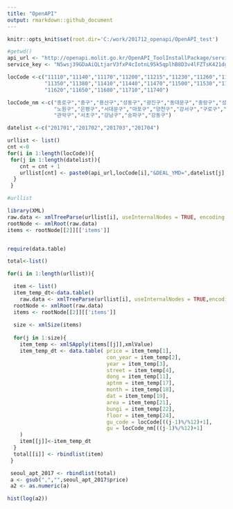 ```yaml
---
title: "OpenAPI"
output: rmarkdown::github_document
---
```


```r
knitr::opts_knit$set(root.dir='C:/work/201712_openapi/OpenAPI_test')
```

```r
#getwd()
api_url <- "http://openapi.molit.go.kr/OpenAPI_ToolInstallPackage/service/rest/RTMSOBJSvc/getRTMSDataSvcAptTradeDev?LAWD_CD="
service_key <- "N5wsj39GDaAiQLtjarV3fxP4cIotnL95k5qplhB8D3v4lFZTsK421dgVGVRg9vhb7wjD92aseJYFHDvNZk45Yg%3D%3D"

locCode <-c("11110","11140","11170","11200","11215","11230","11260","11290","11305","11320",
            "11350","11380","11410","11440","11470","11500","11530","11545","11560","11590",
            "11620","11650","11680","11710","11740")

locCode_nm <-c("종로구","중구","용산구","성동구","광진구","동대문구","중랑구","성북구","강북구","도봉구",
               "노원구","은평구","서대문구","마포구","양천구","강서구","구로구","금천구","영등포구","동작구",
               "관악구","서초구","강남구","송파구","강동구")

datelist <-c("201701","201702","201703","201704")

urllist <- list()
cnt <-0
for(i in 1:length(locCode)){
 for(j in 1:length(datelist)){
    cnt = cnt + 1
    urllist[cnt] <- paste0(api_url,locCode[i],"&DEAL_YMD=",datelist[j],"&numOfRows=1000","&serviceKey=",service_key) 
  }
 }

#urllist

library(XML)
raw.data <- xmlTreeParse(urllist[i], useInternalNodes = TRUE, encoding = "utf-8")
rootNode <- xmlRoot(raw.data)
items <- rootNode[[2]][['items']]


require(data.table)

total<-list()

for(i in 1:length(urllist)){

  item <- list()
  item_temp_dt<-data.table()
    raw.data <- xmlTreeParse(urllist[i], useInternalNodes = TRUE,encoding = "utf-8")
  rootNode <- xmlRoot(raw.data)
  items <- rootNode[[2]][['items']]
  
  size <- xmlSize(items)
  
  for(j in 1:size){
    item_temp <- xmlSApply(items[[j]],xmlValue)
    item_temp_dt <- data.table( price = item_temp[1],
                                con_year = item_temp[2],
                                year = item_temp[3],
                                street = item_temp[4],
                                dong = item_temp[11],
                                aptnm = item_temp[17],
                                month = item_temp[18],
                                dat = item_temp[19],
                                area = item_temp[21],
                                bungi = item_temp[22],
                                floor = item_temp[24],
                                gu_code = locCode[((j-1)%/%12)+1],
                                gu = locCode_nm[((j-1)%/%12)+1]
    )
    item[[j]]<-item_temp_dt
  }
  total[[i]] <- rbindlist(item)
 }

 seoul_apt_2017 <- rbindlist(total)
 a <- gsub(",","",seoul_apt_2017$price)
 a2 <- as.numeric(a)

hist(log(a2))

```

